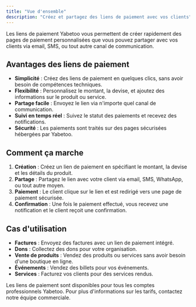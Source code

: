 ```yaml
---
title: "Vue d'ensemble"
description: "Créez et partagez des liens de paiement avec vos clients"
---
```


Les liens de paiement Yabetoo vous permettent de créer rapidement des pages de paiement personnalisées que vous pouvez partager avec vos clients via email, SMS, ou tout autre canal de communication.

## Avantages des liens de paiement

- **Simplicité** : Créez des liens de paiement en quelques clics, sans avoir besoin de compétences techniques.
- **Flexibilité** : Personnalisez le montant, la devise, et ajoutez des informations sur le produit ou service.
- **Partage facile** : Envoyez le lien via n'importe quel canal de communication.
- **Suivi en temps réel** : Suivez le statut des paiements et recevez des notifications.
- **Sécurité** : Les paiements sont traités sur des pages sécurisées hébergées par Yabetoo.

## Comment ça marche

1. **Création** : Créez un lien de paiement en spécifiant le montant, la devise et les détails du produit.
2. **Partage** : Partagez le lien avec votre client via email, SMS, WhatsApp, ou tout autre moyen.
3. **Paiement** : Le client clique sur le lien et est redirigé vers une page de paiement sécurisée.
4. **Confirmation** : Une fois le paiement effectué, vous recevez une notification et le client reçoit une confirmation.

## Cas d'utilisation

- **Factures** : Envoyez des factures avec un lien de paiement intégré.
- **Dons** : Collectez des dons pour votre organisation.
- **Vente de produits** : Vendez des produits ou services sans avoir besoin d'une boutique en ligne.
- **Événements** : Vendez des billets pour vos événements.
- **Services** : Facturez vos clients pour des services rendus.

<Note>
  Les liens de paiement sont disponibles pour tous les comptes professionnels Yabetoo.
  Pour plus d'informations sur les tarifs, contactez notre équipe commerciale.
</Note>
